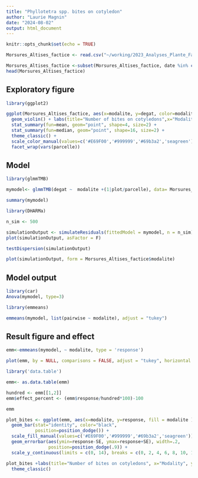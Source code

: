 ```yaml
---
title: "Phyllotetra spp. bites on cotyledon"
author: "Laurie Magnin"
date: "2024-08-02"
output: html_document
---
```


```r
knitr::opts_chunk$set(echo = TRUE)

Morsures_Altises_factice <- read.csv("~/working/2023_Analyses_Plante_Factice/1_Data/Morsures_Altises_factice_2.csv", sep=";")

Morsures_Altises_factice <-subset(Morsures_Altises_factice, date %in% c('22.09.2022', '11.09.2023'))
head(Morsures_Altises_factice)

```

## Exploratory figure


```r
library(ggplot2)

ggplot(Morsures_Altises_factice, aes(x=modalite, y=degat, color=modalite))  +
  geom_violin() + labs(title="Number of bites on cotyledons",x="Modality", y = "Number of bites on cotyledons")+
  stat_summary(fun=mean, geom="point", shape=4, size=2) +
  stat_summary(fun=median, geom="point", shape=16, size=2) +
  theme_classic() +
  scale_color_manual(values=c('#E69F00','#999999','#69b3a2','seagreen'))+
  facet_wrap(vars(parcelle))

```

## Model 

```r
library(glmmTMB)

mymodel<- glmmTMB(degat ~  modalite +(1|plot/parcelle), data= Morsures_Altises_factice, nbinom1)

summary(mymodel)

library(DHARMa)

n_sim <- 500

simulationOutput <- simulateResiduals(fittedModel = mymodel, n = n_sim)
plot(simulationOutput, asFactor = F)

testDispersion(simulationOutput)

plot(simulationOutput, form = Morsures_Altises_factice$modalite)

```

## Model output

```r
library(car)
Anova(mymodel, type=3)

library(emmeans)

emmeans(mymodel, list(pairwise ~ modalite), adjust = "tukey")

```

## Result figure and effect 

```r
emm<-emmeans(mymodel, ~ modalite, type = 'response')

plot(emm, by = NULL, comparisons = FALSE, adjust = "tukey", horizontal = FALSE)

library('data.table')

emm<- as.data.table(emm)

hundred <- emm[[1,2]]
emm$effect_percent <- (emm$response/hundred*100)-100 

emm

plot_bites <- ggplot(emm, aes(x=modalite, y=response, fill = modalite )) + 
  geom_bar(stat="identity", color="black", 
           position=position_dodge()) +
  scale_fill_manual(values=c('#E69F00','#999999','#69b3a2','seagreen'))+
  geom_errorbar(aes(ymin=response-SE, ymax=response+SE), width=.2,
                position=position_dodge(.9)) +
  scale_y_continuous(limits = c(0, 14), breaks = c(0, 2, 4, 6, 8, 10, 12))

plot_bites +labs(title="Number of bites on cotyledons", x="Modality", y = "EMMean number of bites on cotyledons")+
  theme_classic() 

```
